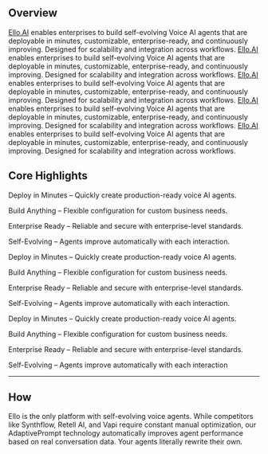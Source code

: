 ## Overview

[Ello.AI](http://Ello.AI) enables enterprises to build self-evolving Voice AI agents that are deployable in minutes, customizable, enterprise-ready, and continuously improving. Designed for scalability and integration across workflows. [Ello.AI](http://Ello.AI) enables enterprises to build self-evolving Voice AI agents that are deployable in minutes, customizable, enterprise-ready, and continuously improving. Designed for scalability and integration across workflows. [Ello.AI](http://Ello.AI) enables enterprises to build self-evolving Voice AI agents that are deployable in minutes, customizable, enterprise-ready, and continuously improving. Designed for scalability and integration across workflows. [Ello.AI](http://Ello.AI) enables enterprises to build self-evolving Voice AI agents that are deployable in minutes, customizable, enterprise-ready, and continuously improving. Designed for scalability and integration across workflows. [Ello.AI](http://Ello.AI) enables enterprises to build self-evolving Voice AI agents that are deployable in minutes, customizable, enterprise-ready, and continuously improving. Designed for scalability and integration across workflows.

## Core Highlights <!--core-->

Deploy in Minutes – Quickly create production-ready voice AI agents.

Build Anything – Flexible configuration for custom business needs.

Enterprise Ready – Reliable and secure with enterprise-level standards.

Self-Evolving – Agents improve automatically with each interaction.

Deploy in Minutes – Quickly create production-ready voice AI agents.

Build Anything – Flexible configuration for custom business needs.

Enterprise Ready – Reliable and secure with enterprise-level standards.

Self-Evolving – Agents improve automatically with each interaction.

Deploy in Minutes – Quickly create production-ready voice AI agents.

Build Anything – Flexible configuration for custom business needs.

Enterprise Ready – Reliable and secure with enterprise-level standards.

Self-Evolving – Agents improve automatically with each interaction

---

## How 

Ello is the only platform with self-evolving voice agents. While competitors like Synthflow, Retell AI, and Vapi require constant manual optimization, our AdaptivePrompt technology automatically improves agent performance based on real conversation data. Your agents literally rewrite their own.